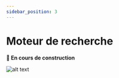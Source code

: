 ```yaml
---
sidebar_position: 3
---
```


# Moteur de recherche

**🚧 En cours de construction**

![alt text]("/../../../static/img/illustration/Bricklayer-bro.svg)
